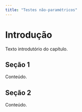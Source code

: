 ```yaml
---
title: "Testes não-paramétricos"
---
```


# Introdução

Texto introdutório do capítulo.

## Seção 1

Conteúdo.

## Seção 2

Conteúdo.

